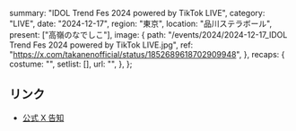   summary: "IDOL Trend Fes 2024 powered by TikTok LIVE",
  category: "LIVE",
  date: "2024-12-17",
  region: "東京",
  location: "品川ステラボール",
  present: ["高嶺のなでしこ"],
  image: {
    path: "/events/2024/2024-12-17_IDOL Trend Fes 2024 powered by TikTok LIVE.jpg",
    ref: "https://x.com/takanenofficial/status/1852689618702909948",
  },
  recaps: {
    costume: "",
    setlist: [],
    url: "",
  },
};

## リンク

- [公式 X 告知](https://x.com/takanenofficial/status/1852689618702909948)
